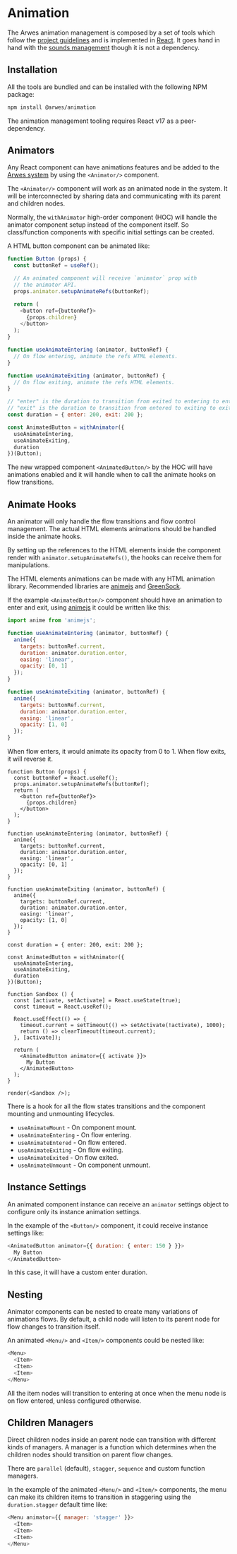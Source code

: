 
# Animation

The Arwes animation management is composed by a set of tools which follow the
[project guidelines](../guidelines/guidelines.md) and is implemented in
[React](https://reactjs.org). It goes hand in hand with the
[sounds management](../sounds-management/sounds-management.md) though it is not
a dependency.

## Installation

All the tools are bundled and can be installed with the following NPM package:

```bash
npm install @arwes/animation
```

The animation management tooling requires React v17 as a peer-dependency.

## Animators

Any React component can have animations features and be added to the
[Arwes system](../guidelines/systems/systems.md) by using the `<Animator/>`
component.

The `<Animator/>` component will work as an animated node in the system. It will
be interconnected by sharing data and communicating with its parent and
children nodes.

Normally, the `withAnimator` high-order component (HOC) will handle the
animator component setup instead of the component itself. So class/function
components with specific initial settings can be created.

A HTML button component can be animated like:

```js
function Button (props) {
  const buttonRef = useRef();

  // An animated component will receive `animator` prop with
  // the animator API.
  props.animator.setupAnimateRefs(buttonRef);

  return (
    <button ref={buttonRef}>
      {props.children}
    </button>
  );
}

function useAnimateEntering (animator, buttonRef) {
  // On flow entering, animate the refs HTML elements.
}

function useAnimateExiting (animator, buttonRef) {
  // On flow exiting, animate the refs HTML elements.
}

// "enter" is the duration to transition from exited to entering to entered.
// "exit" is the duration to transition from entered to exiting to exited.
const duration = { enter: 200, exit: 200 };

const AnimatedButton = withAnimator({
  useAnimateEntering,
  useAnimateExiting,
  duration
})(Button);
```

The new wrapped component `<AnimatedButton/>` by the HOC will have animations
enabled and it will handle when to call the animate hooks on flow transitions.

## Animate Hooks

An animator will only handle the flow transitions and flow control management.
The actual HTML elements animations should be handled inside the animate hooks.

By setting up the references to the HTML elements inside the component render
with `animator.setupAnimateRefs()`, the hooks can receive them for manipulations.

The HTML elements animations can be made with any HTML animation library.
Recommended libraries are [animejs](https://animejs.com) and [GreenSock](https://greensock.com).

If the example `<AnimatedButton/>` component should have an animation to enter
and exit, using [animejs](https://animejs.com) it could be written like this:

```js
import anime from 'animejs';

function useAnimateEntering (animator, buttonRef) {
  anime({
    targets: buttonRef.current,
    duration: animator.duration.enter,
    easing: 'linear',
    opacity: [0, 1]
  });
}

function useAnimateExiting (animator, buttonRef) {
  anime({
    targets: buttonRef.current,
    duration: animator.duration.enter,
    easing: 'linear',
    opacity: [1, 0]
  });
}
```

When flow enters, it would animate its opacity from 0 to 1. When flow exits,
it will reverse it.

```arwes_sandbox
function Button (props) {
  const buttonRef = React.useRef();
  props.animator.setupAnimateRefs(buttonRef);
  return (
    <button ref={buttonRef}>
      {props.children}
    </button>
  );
}

function useAnimateEntering (animator, buttonRef) {
  anime({
    targets: buttonRef.current,
    duration: animator.duration.enter,
    easing: 'linear',
    opacity: [0, 1]
  });
}

function useAnimateExiting (animator, buttonRef) {
  anime({
    targets: buttonRef.current,
    duration: animator.duration.enter,
    easing: 'linear',
    opacity: [1, 0]
  });
}

const duration = { enter: 200, exit: 200 };

const AnimatedButton = withAnimator({
  useAnimateEntering,
  useAnimateExiting,
  duration
})(Button);

function Sandbox () {
  const [activate, setActivate] = React.useState(true);
  const timeout = React.useRef();

  React.useEffect(() => {
    timeout.current = setTimeout(() => setActivate(!activate), 1000);
    return () => clearTimeout(timeout.current);
  }, [activate]);

  return (
    <AnimatedButton animator={{ activate }}>
      My Button
    </AnimatedButton>
  );
}

render(<Sandbox />);
```

There is a hook for all the flow states transitions and the component mounting
and unmounting lifecycles.

- `useAnimateMount` - On component mount.
- `useAnimateEntering` - On flow entering.
- `useAnimateEntered` - On flow entered.
- `useAnimateExiting` - On flow exiting.
- `useAnimateExited` - On flow exited.
- `useAnimateUnmount` - On component unmount.

## Instance Settings

An animated component instance can receive an `animator` settings object to
configure only its instance animation settings.

In the example of the `<Button/>` component, it could receive instance
settings like:

```js
<AnimatedButton animator={{ duration: { enter: 150 } }}>
  My Button
</AnimatedButton>
```

In this case, it will have a custom enter duration.

## Nesting

Animator components can be nested to create many variations of animations flows.
By default, a child node will listen to its parent node for flow changes
to transition itself.

An animated `<Menu/>` and `<Item/>` components could be nested like:

```js
<Menu>
  <Item>
  <Item>
  <Item>
</Menu>
```

All the item nodes will transition to entering at once when the menu node is
on flow entered, unless configured otherwise.

## Children Managers

Direct children nodes inside an parent node can transition with different kinds
of managers. A manager is a function which determines when the children nodes
should transition on parent flow changes.

There are `parallel` (default), `stagger`, `sequence` and custom function managers.

In the example of the animated `<Menu/>` and `<Item/>` components, the menu
can make its children items to transition in staggering using the
`duration.stagger` default time like:

```js
<Menu animator={{ manager: 'stagger' }}>
  <Item>
  <Item>
  <Item>
</Menu>
```
